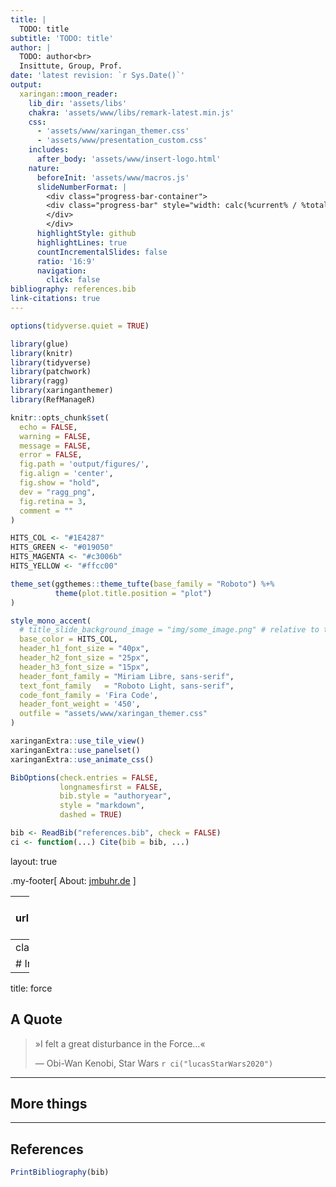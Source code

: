 ```yaml
---
title: |
  TODO: title
subtitle: 'TODO: title'
author: |
  TODO: author<br>
  Insittute, Group, Prof.
date: 'latest revision: `r Sys.Date()`'
output:
  xaringan::moon_reader:
    lib_dir: 'assets/libs'
    chakra: 'assets/www/libs/remark-latest.min.js'
    css:
      - 'assets/www/xaringan_themer.css'
      - 'assets/www/presentation_custom.css'
    includes:
      after_body: 'assets/www/insert-logo.html'
    nature:
      beforeInit: 'assets/www/macros.js'
      slideNumberFormat: |
        <div class="progress-bar-container">
        <div class="progress-bar" style="width: calc(%current% / %total% * 100%);">
        </div>
        </div>
      highlightStyle: github
      highlightLines: true
      countIncrementalSlides: false
      ratio: '16:9'
      navigation:
        click: false
bibliography: references.bib
link-citations: true
---
```


```r
options(tidyverse.quiet = TRUE)

library(glue)
library(knitr)
library(tidyverse)
library(patchwork)
library(ragg)
library(xaringanthemer)
library(RefManageR)

knitr::opts_chunk$set(
  echo = FALSE,
  warning = FALSE,
  message = FALSE,
  error = FALSE,
  fig.path = 'output/figures/',
  fig.align = 'center',
  fig.show = "hold",
  dev = "ragg_png",
  fig.retina = 3,
  comment = ""
)

HITS_COL <- "#1E4287"
HITS_GREEN <- "#019050"
HITS_MAGENTA <- "#c3006b"
HITS_YELLOW <- "#ffcc00"

theme_set(ggthemes::theme_tufte(base_family = "Roboto") %+%
          theme(plot.title.position = "plot")
)

style_mono_accent(
  # title_slide_background_image = "img/some_image.png" # relative to the file path of xaringan_themer.css,
  base_color = HITS_COL,
  header_h1_font_size = "40px",
  header_h2_font_size = "25px",
  header_h3_font_size = "15px",
  header_font_family = "Miriam Libre, sans-serif",
  text_font_family   = "Roboto Light, sans-serif",
  code_font_family = 'Fira Code',
  header_font_weight = '450',
  outfile = "assets/www/xaringan_themer.css"
)

xaringanExtra::use_tile_view()
xaringanExtra::use_panelset()
xaringanExtra::use_animate_css()

BibOptions(check.entries = FALSE,
           longnamesfirst = FALSE,
           bib.style = "authoryear",
           style = "markdown",
           dashed = TRUE)

bib <- ReadBib("references.bib", check = FALSE)
ci <- function(...) Cite(bib = bib, ...)
```

layout: true

.my-footer[
<span> About: [jmbuhr.de](https://jmbuhr.de/) </span>
]

---
class: animated, fadeIn
background-image: url("https://upload.wikimedia.org/wikipedia/commons/e/ea/Dog_coat_variation.png")
background-size: contain

## Some Heading

---
class: inverse, center, middle

# Introduction

---
title: force

## A Quote

> »I felt a great disturbance in the Force...«
>
> --- Obi-Wan Kenobi, Star Wars `r ci("lucasStarWars2020")`

---

## More things


---

## References

```r
PrintBibliography(bib)
```
